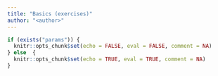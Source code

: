 ```yaml
---
title: "Basics (exercises)"
author: "<author>"
---
```


```r
if (exists("params")) {
  knitr::opts_chunk$set(echo = FALSE, eval = FALSE, comment = NA)
} else  {
  knitr::opts_chunk$set(echo = TRUE, eval = TRUE, comment = NA)
}
```
